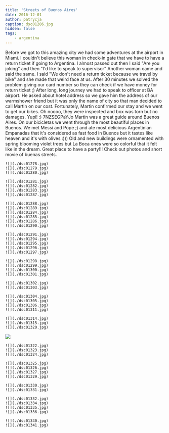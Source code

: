 ```yaml
---
title: 'Streets of Buenos Aires'
date: 2016-12-01
author: patrycja
caption: dsc01286.jpg
hidden: false
tags: 
    - argentina
---
```


Before we got to this amazing city we had some adventures at the airport in Miami. I couldn't believe this woman in check-in gate that we have to have a return ticket if going to Argentina. I almost passed out then I said "Are you joking" and then "I'd like to speak to supervisor" Another woman came and said the same. I said "We don't need a return ticket because we travel by bike" and she made that weird face at us. After 30 minutes we solved the problem giving our card number so they can check if we have money for return ticket ;) After long, long journey we had to speak to officer at BA airport. He asked about hotel address so we gave him the address of our warmshower friend but it was only the name of city so that man decided to call Martin on our cost. Fortunately, Martin confirmed our stay and we went to get our bikes. Oh noooo, they were inspected and box was torn but no damages. Yupi! :) 
<youtube>7NZSEGPaYJo</youtube>
Martin was a great guide around Buenos Aires. On our bicicletas we went through the most beautiful places in Buenos. We met Messi and Pope ;) and ate most delicious Argentinian Empanadas that it's considered as fast food in Buenos but it tastes like heaven and it's with olives :))) Old and new buildings were ornamented with spring blooming violet trees but La Boca ones were so colorful that it felt like in the dream. Great place to have a party!!! Check out photos and short movie of buenas streets.

```grid|3
![](./dsc01278.jpg)
![](./dsc01279.jpg)
![](./dsc01280.jpg)
```
```grid|4
![](./dsc01281.jpg)
![](./dsc01282.jpg)
![](./dsc01283.jpg)
![](./dsc01287.jpg)
```
```grid|6
![](./dsc01288.jpg)
![](./dsc01289.jpg)
![](./dsc01284.jpg)
![](./dsc01285.jpg)
![](./dsc01286.jpg)
![](./dsc01290.jpg)
```
```grid|5
![](./dsc01291.jpg)
![](./dsc01294.jpg)
![](./dsc01295.jpg)
![](./dsc01296.jpg)
![](./dsc01297.jpg)
```
```grid|4
![](./dsc01298.jpg)
![](./dsc01299.jpg)
![](./dsc01300.jpg)
![](./dsc01301.jpg)
```
```grid|2
![](./dsc01302.jpg)
![](./dsc01303.jpg)
```
```grid|4
![](./dsc01304.jpg)
![](./dsc01305.jpg)
![](./dsc01306.jpg)
![](./dsc01311.jpg)
```
```grid|3
![](./dsc01314.jpg)
![](./dsc01315.jpg)
![](./dsc01320.jpg)
```
![](./dsc01321.jpg)
```grid|3
![](./dsc01322.jpg)
![](./dsc01323.jpg)
![](./dsc01324.jpg)
```
```grid|4
![](./dsc01325.jpg)
![](./dsc01326.jpg)
![](./dsc01327.jpg)
![](./dsc01329.jpg)
```
```grid|2
![](./dsc01330.jpg)
![](./dsc01331.jpg)
```
```grid|4
![](./dsc01332.jpg)
![](./dsc01334.jpg)
![](./dsc01335.jpg)
![](./dsc01336.jpg)
```
```grid|2
![](./dsc01340.jpg)
![](./dsc01341.jpg)
```
